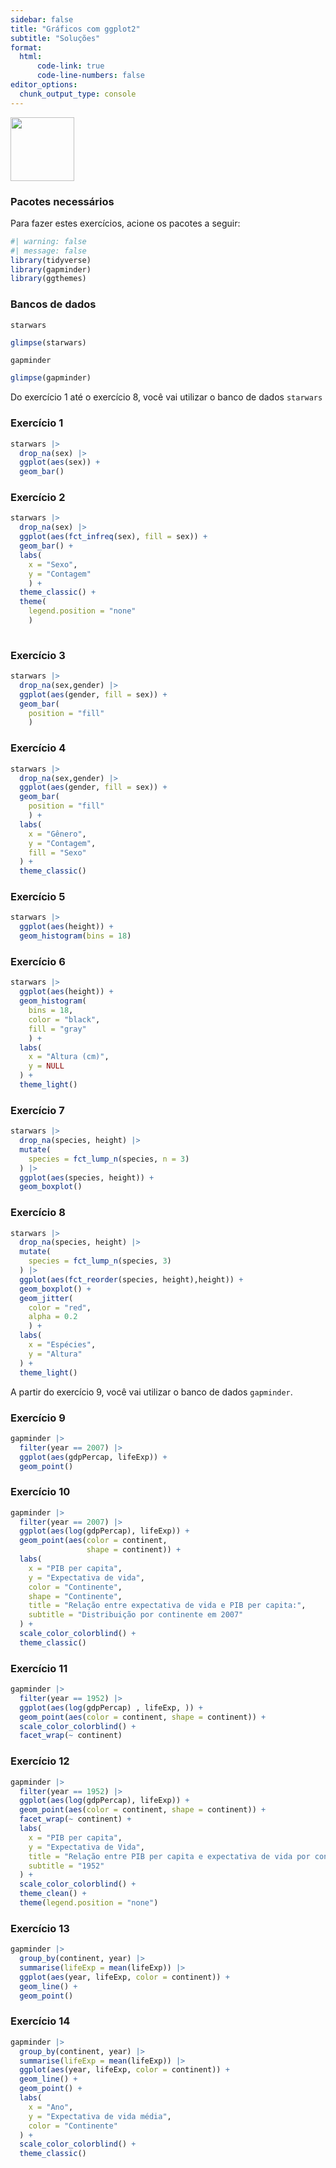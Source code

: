 ```yaml
---
sidebar: false
title: "Gráficos com ggplot2"
subtitle: "Soluções"
format: 
  html:
      code-link: true
      code-line-numbers: false
editor_options: 
  chunk_output_type: console
---
```


![](images/ggplot_logo.png){width="102"}

### Pacotes necessários

Para fazer estes exercícios, acione os pacotes a seguir:

```r
#| warning: false
#| message: false
library(tidyverse)
library(gapminder)
library(ggthemes)
```

### Bancos de dados

`starwars`

```r
glimpse(starwars)
```

`gapminder`

```r
glimpse(gapminder)
```

::: callout-note
Do exercício 1 até o exercício 8, você vai utilizar o banco de dados `starwars`
:::

### Exercício 1

```r
starwars |>
  drop_na(sex) |> 
  ggplot(aes(sex)) +
  geom_bar()
```

### Exercício 2

```r
starwars |>
  drop_na(sex) |> 
  ggplot(aes(fct_infreq(sex), fill = sex)) +
  geom_bar() +
  labs(
    x = "Sexo",
    y = "Contagem"
    ) +
  theme_classic() +
  theme(
    legend.position = "none"
    )
  
```

### Exercício 3

```r
starwars |> 
  drop_na(sex,gender) |> 
  ggplot(aes(gender, fill = sex)) +
  geom_bar(
    position = "fill"
    )
```

### Exercício 4

```r
starwars |> 
  drop_na(sex,gender) |> 
  ggplot(aes(gender, fill = sex)) +
  geom_bar(
    position = "fill"
    ) +
  labs(
    x = "Gênero",
    y = "Contagem",
    fill = "Sexo"
  ) +
  theme_classic()
```

### Exercício 5

```r
starwars |> 
  ggplot(aes(height)) +
  geom_histogram(bins = 18)
```

### Exercício 6

```r
starwars |> 
  ggplot(aes(height)) +
  geom_histogram(
    bins = 18,
    color = "black", 
    fill = "gray"
    ) +
  labs(
    x = "Altura (cm)",
    y = NULL
  ) + 
  theme_light() 
```

### Exercício 7

```r
starwars |>
  drop_na(species, height) |>  
  mutate(
    species = fct_lump_n(species, n = 3)
  ) |> 
  ggplot(aes(species, height)) +
  geom_boxplot()
```

### Exercício 8

```r
starwars |> 
  drop_na(species, height) |> 
  mutate(
    species = fct_lump_n(species, 3)
  ) |> 
  ggplot(aes(fct_reorder(species, height),height)) +
  geom_boxplot() + 
  geom_jitter(
    color = "red",
    alpha = 0.2
    ) +
  labs(
    x = "Espécies",
    y = "Altura"
  ) +
  theme_light()
```

::: callout-note
A partir do exercício 9, você vai utilizar o banco de dados `gapminder`.
:::

### Exercício 9

```r
gapminder |>
  filter(year == 2007) |> 
  ggplot(aes(gdpPercap, lifeExp)) +
  geom_point()
```

### Exercício 10

```r
gapminder |>
  filter(year == 2007) |> 
  ggplot(aes(log(gdpPercap), lifeExp)) +
  geom_point(aes(color = continent,
                 shape = continent)) +
  labs(
    x = "PIB per capita",
    y = "Expectativa de vida",
    color = "Continente",
    shape = "Continente",
    title = "Relação entre expectativa de vida e PIB per capita:",
    subtitle = "Distribuição por continente em 2007"
  ) +
  scale_color_colorblind() +
  theme_classic()
```

### Exercício 11

```r
gapminder |> 
  filter(year == 1952) |> 
  ggplot(aes(log(gdpPercap) , lifeExp, )) +
  geom_point(aes(color = continent, shape = continent)) +
  scale_color_colorblind() +
  facet_wrap(~ continent)
```

### Exercício 12

```r
gapminder |> 
  filter(year == 1952) |> 
  ggplot(aes(log(gdpPercap), lifeExp)) +
  geom_point(aes(color = continent, shape = continent)) +
  facet_wrap(~ continent) +
  labs(
    x = "PIB per capita",
    y = "Expectativa de Vida",
    title = "Relação entre PIB per capita e expectativa de vida por continente",
    subtitle = "1952"
  ) +
  scale_color_colorblind() +
  theme_clean() +
  theme(legend.position = "none")

```

### Exercício 13

```r
gapminder |> 
  group_by(continent, year) |> 
  summarise(lifeExp = mean(lifeExp)) |> 
  ggplot(aes(year, lifeExp, color = continent)) +
  geom_line() +
  geom_point()
```

### Exercício 14

```r
gapminder |> 
  group_by(continent, year) |> 
  summarise(lifeExp = mean(lifeExp)) |> 
  ggplot(aes(year, lifeExp, color = continent)) +
  geom_line() +
  geom_point() +
  labs(
    x = "Ano",
    y = "Expectativa de vida média",
    color = "Continente"
  ) +
  scale_color_colorblind() +
  theme_classic()
```

